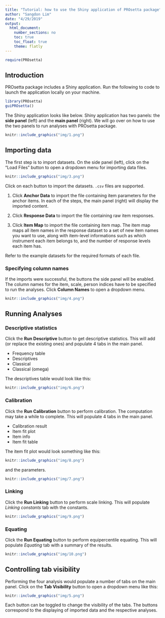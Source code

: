 ```yaml
---
title: "Tutorial: how to use the Shiny application of PROsetta package"
author: "Sangdon Lim"
date: "4/29/2019"
output:  
  html_document: 
    number_sections: no
    toc: true
    toc_float: true
    theme: flatly
---
```


```r
require(PROsetta)
```

## Introduction

PROsetta package includes a Shiny application. Run the following to code to launch the application locally on your machine.

```r
library(PROsetta)
guiPROsetta()
```

The Shiny application looks like below. Shiny application has two panels: the **side panel** (left) and the **main panel** (right).
We will go over on how to use the two panels to run analyses with PROsetta package.

```r
knitr::include_graphics("img/1.png")
```

## Importing data

The first step is to import datasets. On the side panel (left), click on the "Load Files" button to open a dropdown menu for importing data files.

```r
knitr::include_graphics("img/3.png")
```

Click on each button to import the datasets. `.csv` files are supported.

1. Click **Anchor Data** to import the file containing item parameters for the anchor items. In each of the steps, the main panel (right) will display the imported content.

2. Click **Response Data** to import the file containing raw item responses.

3. Click **Item Map** to import the file containing item map. The item map maps all item names in the response dataset to a set of new item names you want to use, along with item-level informations such as which instrument each item belongs to, and the number of response levels each item has.

Refer to the example datasets for the required formats of each file.

### Specifying column names

If the imports were successful, the buttons the side panel will be enabled. The column names for the item, scale, person indices have to be specified to run the analyses.
Click **Column Names** to open a dropdown menu.

```r
knitr::include_graphics("img/4.png")
```

## Running Analyses

### Descriptive statistics

Click the **Run Descriptive** button to get descriptive statistics. This will add (or replace the existing ones) and populate 4 tabs in the main panel.

* Frequency table
* Descriptives
* Classical
* Classical (omega)

The descriptives table would look like this:
```r
knitr::include_graphics("img/6.png")
```

### Calibration

Click the **Run Calibration** button to perform calibration. The computation may take a while to complete. This will populate 4 tabs in the main panel.

* Calibration result
* Item fit plot
* Item info
* Item fit table

The item fit plot would look something like this:

```r
knitr::include_graphics("img/8.png")
```

and the parameters.

```r
knitr::include_graphics("img/7.png")
```

### Linking

Click the **Run Linking** button to perform scale linking. This will populate *Linking constants* tab with the constants.

```r
knitr::include_graphics("img/9.png")
```

### Equating

Click the **Run Equating** button to perform equipercentile equating. This will populate *Equating* tab with a summary of the results.

```r
knitr::include_graphics("img/10.png")
```

## Controlling tab visibility

Performing the four analysis would populate a number of tabs on the main panel. Click on the **Tab Visibility** button to open a dropdown menu like this:

```r
knitr::include_graphics("img/5.png")
```

Each button can be toggled to change the visibility of the tabs. The buttons correspond to the displaying of imported data and the respective analyses.

